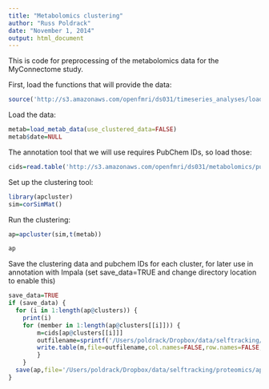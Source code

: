 ```yaml
---
title: "Metabolomics clustering"
author: "Russ Poldrack"
date: "November 1, 2014"
output: html_document
---
```


This is code for preprocessing of the metabolomics data for the MyConnectome study.

First, load the functions that will provide the data:

```r
source('http://s3.amazonaws.com/openfmri/ds031/timeseries_analyses/load_myconnectome_data.R')
```

Load the data:

```r
metab=load_metab_data(use_clustered_data=FALSE)
metab$date=NULL
```

The annotation tool that we will use requires PubChem IDs, so load those:

```r
cids=read.table('http://s3.amazonaws.com/openfmri/ds031/metabolomics/pubmed_cids.txt')$V1
```


Set up the clustering tool:

```r
library(apcluster)
sim=corSimMat()
```

Run the clustering:

```r
ap=apcluster(sim,t(metab))

ap
```

Save the clustering data and pubchem IDs for each cluster, for later use in annotation with Impala (set save_data=TRUE and change directory location to enable this)

```r
save_data=TRUE
if (save_data) {
  for (i in 1:length(ap@clusters)) {
    print(i)
  	for (member in 1:length(ap@clusters[[i]])) {
  		m=cids[ap@clusters[[i]]]
  		outfilename=sprintf('/Users/poldrack/Dropbox/data/selftracking/proteomics/apclust_scaled_mod%02d.txt',i)
  		write.table(m,file=outfilename,col.names=FALSE,row.names=FALSE,quote=FALSE)
  		}
  	}
  save(ap,file='/Users/poldrack/Dropbox/data/selftracking/proteomics/apclust.Rdata')
}
```
